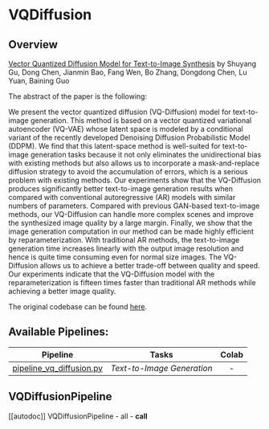 <!--Copyright 2022 The HuggingFace Team. All rights reserved.

Licensed under the Apache License, Version 2.0 (the "License"); you may not use this file except in compliance with
the License. You may obtain a copy of the License at

http://www.apache.org/licenses/LICENSE-2.0

Unless required by applicable law or agreed to in writing, software distributed under the License is distributed on
an "AS IS" BASIS, WITHOUT WARRANTIES OR CONDITIONS OF ANY KIND, either express or implied. See the License for the
specific language governing permissions and limitations under the License.
-->

# VQDiffusion

## Overview

[Vector Quantized Diffusion Model for Text-to-Image Synthesis](https://arxiv.org/abs/2111.14822) by Shuyang Gu, Dong Chen, Jianmin Bao, Fang Wen, Bo Zhang, Dongdong Chen, Lu Yuan, Baining Guo

The abstract of the paper is the following:

We present the vector quantized diffusion (VQ-Diffusion) model for text-to-image generation. This method is based on a vector quantized variational autoencoder (VQ-VAE) whose latent space is modeled by a conditional variant of the recently developed Denoising Diffusion Probabilistic Model (DDPM). We find that this latent-space method is well-suited for text-to-image generation tasks because it not only eliminates the unidirectional bias with existing methods but also allows us to incorporate a mask-and-replace diffusion strategy to avoid the accumulation of errors, which is a serious problem with existing methods. Our experiments show that the VQ-Diffusion produces significantly better text-to-image generation results when compared with conventional autoregressive (AR) models with similar numbers of parameters. Compared with previous GAN-based text-to-image methods, our VQ-Diffusion can handle more complex scenes and improve the synthesized image quality by a large margin. Finally, we show that the image generation computation in our method can be made highly efficient by reparameterization. With traditional AR methods, the text-to-image generation time increases linearly with the output image resolution and hence is quite time consuming even for normal size images. The VQ-Diffusion allows us to achieve a better trade-off between quality and speed. Our experiments indicate that the VQ-Diffusion model with the reparameterization is fifteen times faster than traditional AR methods while achieving a better image quality.

The original codebase can be found [here](https://github.com/microsoft/VQ-Diffusion).

## Available Pipelines:

| Pipeline | Tasks | Colab
|---|---|:---:|
| [pipeline_vq_diffusion.py](https://github.com/huggingface/diffusers/blob/main/src/diffusers/pipelines/vq_diffusion/pipeline_vq_diffusion.py) | *Text-to-Image Generation* | - |


## VQDiffusionPipeline
[[autodoc]] VQDiffusionPipeline
	- all
	- __call__
